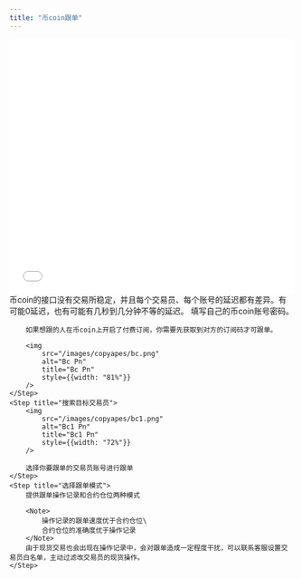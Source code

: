 ```yaml
---
title: "币coin跟单"
---
```


<iframe src="//player.bilibili.com/player.html?isOutside=true&aid=115096684596722&bvid=BV1iNekzUEAT&cid=31964137598&p=1&autoplay=0"
        scrolling="no" border="0" frameborder="no" framespacing="0" allowfullscreen="true" width="100%" height="450px"></iframe>

<Note>
    币coin的接口没有交易所稳定，并且每个交易员、每个账号的延迟都有差异。有可能0延迟，也有可能有几秒到几分钟不等的延迟。
</Note>

<Steps>
    <Step title="选择币coin跟单">
        填写自己的币coin账号密码。

        如果想跟的人在币coin上开启了付费订阅，你需要先获取到对方的订阅码才可跟单。

        <img
            src="/images/copyapes/bc.png"
            alt="Bc Pn"
            title="Bc Pn"
            style={{width: "81%"}}
        />
    </Step>
    <Step title="搜索目标交易员">
        <img
            src="/images/copyapes/bc1.png"
            alt="Bc1 Pn"
            title="Bc1 Pn"
            style={{width: "72%"}}
        />

        选择你要跟单的交易员账号进行跟单
    </Step>
    <Step title="选择跟单模式">
        提供跟单操作记录和合约仓位两种模式

        <Note>
            操作记录的跟单速度优于合约仓位\
            合约仓位的准确度优于操作记录
        </Note>
        由于现货交易也会出现在操作记录中，会对跟单造成一定程度干扰，可以联系客服设置交易员白名单，主动过滤改交易员的现货操作。
    </Step>
</Steps>